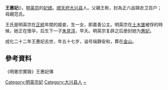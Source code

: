 {{東亞女性歷史人物
|名稱 =端靜安和惠妃王氏
|身份 =明朝妃嫔
|位號=妃
|徽號=惠
|出生年=1429年
|出生地=大兴
|逝世年=1511年
|墳墓=金山
|諡號=端静安和
|夫=[[正統帝|正統帝]]
|子=許悼王[[朱见淳|朱见淳]]
|女=[[嘉善公主|嘉善公主]]
}}
'''王惠妃'''({{bd|1429年||1485年|}})，[[明英宗|明英宗]]的[[妃嫔|妃嫔]]。[[顺天府|顺天府]][[大兴县_(金朝)|大兴县]]人。父親王彬，封為正六品锦衣卫百户；母親范氏。

王氏是明英宗在[[正统_(年号)|正統]]年間的姬妾，生一女，即嘉善公主。明英宗在[[土木堡|土木堡]]被俘的時候，她正在懷孕，后生下一子[[朱見淳|朱見淳]]，早夭。明英宗复辟之后册封她为[[惠妃|惠妃]]。

成化二十二年王惠妃去世，年五十七岁，谥号端静安和，葬在[[金山_(明朝)|金山]]。

== 參考資料 ==
《明憲宗實錄》王惠妃傳

[[Category:明英宗妃|Category:明英宗妃]]
[[Category:大兴县人|Category:大兴县人]]
[[Category:王姓|~]]
